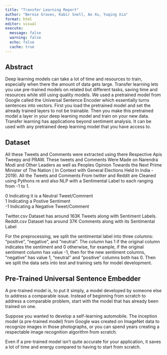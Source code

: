 ```yaml
---
title: "Transfer Learning Report"
author: "Bernie Graves, Kabir Snell, Ao Xu, Yuqing Xia"
format: html
editor: visual
execute:
  message: false
  warning: false
  echo: false
  cache: true
---
```


## Abstract

Deep learning models can take a lot of time and resources to train, especially when there the amount of data gets large. Transfer learning lets you use pre-trained models on related but different tasks, saving time and resources while still using quality models. We used a pretrained model from Google called the Universal Sentence Encoder which essentially turns sentences into vectors. First you load the pretrained model and set the already trained layers to not be trainable. Then you make this pretrained model a layer in your deep learning model and train on your new data. Transfer learning has applications beyond sentiment analysis. It can be used with any pretrained deep learning model that you have access to.

## Dataset

All these Tweets and Comments were extracted using there Respective Apis Tweepy and PRAW. These tweets and Comments Were Made on Narendra Modi and Other Leaders as well as Peoples Opinion Towards the Next Prime Minister of The Nation ( In Context with General Elections Held In India - 2019). All the Tweets and Comments From twitter and Reddit are Cleaned using Pythons re and also NLP with a Sentimental Label to each ranging from -1 to 1.

0 Indicating it is a Neutral Tweet/Comment\
1 Indicating a Postive Sentiment\
-1 Indicating a Negative Tweet/Comment

Twitter.csv Dataset has around 163K Tweets along with Sentiment Labels.\
Reddit.csv Dataset has around 37K Comments along with its Sentimental Label

For the preprocessing, we split the sentimental label into three columns: "positive", "negative", and "neutral". The column has 1 if the original column indicates the sentiment and 0 otherwise, for example, if the original sentiment column has value -1, then for the new sentiment columns, "negative" has value 1, "neutral" and "positive" columns both has 0. Then we split the data sets into test and training sets for model development.

## Pre-Trained Universal Sentence Embedder

A pre-trained model is, to put it simply, a model developed by someone else to address a comparable issue. Instead of beginning from scratch to address a comparable problem, start with the model that has already been trained on one.

Suppose you wanted to develop a self-learning automobile. The inception model (a pre-trained model) from Google was created on ImageNet data to recognize images in those photographs, or you can spend years creating a respectable image recognition algorithm from scratch.

Even if a pre-trained model isn't quite accurate for your application, it saves a lot of time and energy compared to having to start from scratch.
